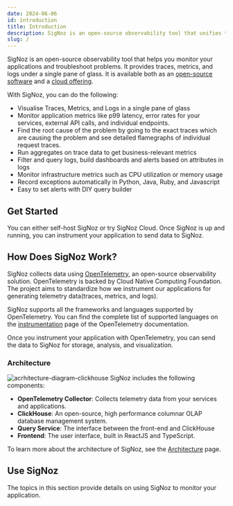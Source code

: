 ```yaml
---
date: 2024-06-06
id: introduction
title: Introduction
description: SigNoz is an open-source observability tool that unifies traces, metrics, and logs, providing a comprehensive solution for monitoring and troubleshooting applications.
slug: /
---
```


SigNoz is an open-source observability tool that helps you monitor your applications and troubleshoot problems. It provides traces, metrics, and logs under a single pane of glass. It is available both as an <a href = "https://github.com/SigNoz/signoz" rel="noopener noreferrer nofollow" target="_blank" >open-source software</a> and a [cloud offering](https://signoz.io/teams/).

With SigNoz, you can do the following:

- Visualise Traces, Metrics, and Logs in a single pane of glass
- Monitor application metrics like p99 latency, error rates for your services, external API calls, and individual endpoints.
- Find the root cause of the problem by going to the exact traces which are causing the problem and see detailed flamegraphs of individual request traces.
- Run aggregates on trace data to get business-relevant metrics
- Filter and query logs, build dashboards and alerts based on attributes in logs
- Monitor infrastructure metrics such as CPU utilization or memory usage
- Record exceptions automatically in Python, Java, Ruby, and Javascript
- Easy to set alerts with DIY query builder

## Get Started

You can either self-host SigNoz or try SigNoz Cloud. Once SigNoz is up and running, you can instrument your application to send data to SigNoz.

<DocCardContainer>
<DocCard
    title="SigNoz Cloud"
    description="Easy way to get started with SigNoz"
    href="/docs/cloud/"
/>


<DocCard
    title="Self-host SigNoz"
    description="Learn how to install and self-host SigNoz"
    href="/docs/install"
/>

</DocCardContainer>

## How Does SigNoz Work?

SigNoz collects data using <a href = "https://opentelemetry.io/" rel="noopener noreferrer nofollow" target="_blank" >OpenTelemetry</a>, an open-source observability solution. OpenTelemetry is backed by Cloud Native Computing Foundation. The project aims to standardize how we instrument our applications for generating telemetry data(traces, metrics, and logs).

SigNoz supports all the frameworks and languages supported by OpenTelemetry. You can find the complete list of supported languages on the <a href = "https://opentelemetry.io/docs/instrumentation/" rel="noopener noreferrer nofollow" target="_blank" >instrumentation</a> page of the OpenTelemetry documentation.

Once you instrument your application with OpenTelemetry, you can send the data to SigNoz for storage, analysis, and visualization.

### Architecture

![acrhitecture-diagram-clickhouse](/img/architecture-signoz-clickhouse.svg)
SigNoz includes the following components:

- **OpenTelemetry Collector**: Collects telemetry data from your services and applications.
- **ClickHouse**: An open-source, high performance columnar OLAP database management system.
- **Query Service**: The interface between the front-end and ClickHouse
- **Frontend**: The user interface, built in ReactJS and TypeScript.

To learn more about the architecture of SigNoz, see the [Architecture](/docs/architecture) page.

## Use SigNoz

The topics in this section provide details on using SigNoz to monitor your application.


<DocCardContainer>
<DocCard
    title="1. Instrumentation"
    description="Learn how to instrument your applications to send data to SigNoz"
    href="/docs/instrumentation/overview/"
/>


<DocCard
    title="2. Tutorials"
    description="Tutorials about monitoring your applications and infrastructure"
    href="/docs/tutorials/"
/>


<DocCard
    title="3. Operate"
    description="This section explains how to manage SigNoz"
    href="/docs/operate/"
/>
</DocCardContainer>